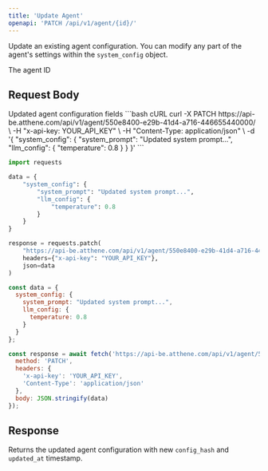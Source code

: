 ```yaml
---
title: 'Update Agent'
openapi: 'PATCH /api/v1/agent/{id}/'
---
```


Update an existing agent configuration. You can modify any part of the agent's settings within the `system_config` object.

<ParamField path="id" type="string" required>
  The agent ID
</ParamField>

## Request Body

<ParamField body="system_config" type="object" required>
  Updated agent configuration fields
</ParamField>

<CodeGroup>
```bash cURL
curl -X PATCH https://api-be.atthene.com/api/v1/agent/550e8400-e29b-41d4-a716-446655440000/ \
  -H "x-api-key: YOUR_API_KEY" \
  -H "Content-Type: application/json" \
  -d '{
    "system_config": {
      "system_prompt": "Updated system prompt...",
      "llm_config": {
        "temperature": 0.8
      }
    }
  }'
```

```python Python
import requests

data = {
    "system_config": {
        "system_prompt": "Updated system prompt...",
        "llm_config": {
            "temperature": 0.8
        }
    }
}

response = requests.patch(
    "https://api-be.atthene.com/api/v1/agent/550e8400-e29b-41d4-a716-446655440000/",
    headers={"x-api-key": "YOUR_API_KEY"},
    json=data
)
```

```javascript JavaScript
const data = {
  system_config: {
    system_prompt: "Updated system prompt...",
    llm_config: {
      temperature: 0.8
    }
  }
};

const response = await fetch('https://api-be.atthene.com/api/v1/agent/550e8400-e29b-41d4-a716-446655440000/', {
  method: 'PATCH',
  headers: {
    'x-api-key': 'YOUR_API_KEY',
    'Content-Type': 'application/json'
  },
  body: JSON.stringify(data)
});
```
</CodeGroup>

## Response

Returns the updated agent configuration with new `config_hash` and `updated_at` timestamp.
